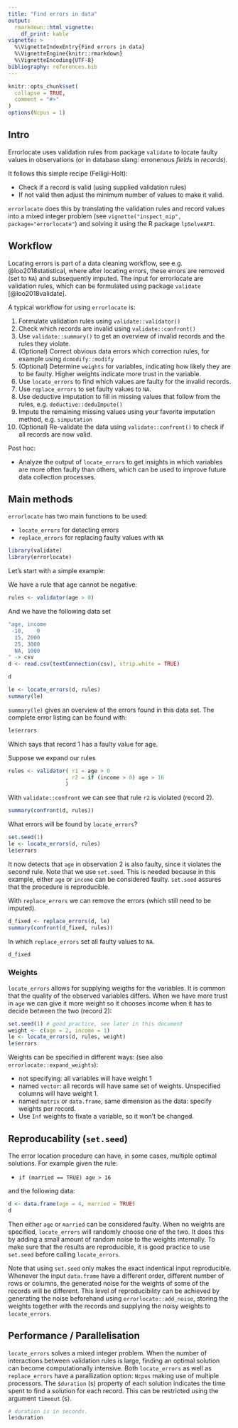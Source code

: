 ```yaml
---
title: "Find errors in data"
output: 
  rmarkdown::html_vignette: 
    df_print: kable
vignette: >
  %\VignetteIndexEntry{Find errors in data}
  %\VignetteEngine{knitr::rmarkdown}
  %\VignetteEncoding{UTF-8}
bibliography: references.bib
---
```


```r
knitr::opts_chunk$set(
  collapse = TRUE,
  comment = "#>"
)
options(Ncpus = 1)
```


## Intro

Errorlocate uses validation rules from package `validate` to locate faulty
values in observations (or in database slang: erronenous _fields_ in _records_).

It follows this simple recipe (Felligi-Holt):

- Check if a record is valid (using supplied validation rules)
- If not valid then adjust the minimum number of values to make it valid.

`errorlocate` does this by translating the validation rules and record values 
into a mixed integer problem (see `vignette("inspect_mip", package="errorlocate"`) and solving it using the R package
`lpSolveAPI`.

## Workflow

Locating errors is part of a data cleaning workflow, see e.g. @loo2018statistical, where after locating
errors, these errors are removed (set to `NA`) and subsequently imputed.
The input for errorlocate are validation rules, which can be formulated
using package `validate` [@loo2018validate]. 

A typical workflow for using `errorlocate` is:

1. Formulate validation rules using `validate::validator()`
2. Check which records are invalid using `validate::confront()`
3. Use `validate::summary()` to get an overview of invalid records and
the rules they violate.
4. (Optional) Correct obvious data errors which correction rules, for example using `dcmodify::modify`
5. (Optional) Determine `weights` for variables, indicating how likely they are to be faulty.
   Higher weights indicate more trust in the variable.
6. Use `locate_errors` to find which values are faulty for the invalid records.
7. Use `replace_errors` to set faulty values to `NA`.
8.  Use deductive imputation to fill in missing values that follow from the rules, e.g. `deductive::deduImpute()`
9. Impute the remaining missing values using your favorite imputation method, e.g. `simputation`
10. (Optional) Re-validate the data using `validate::confront()` to check if all
   records are now valid.
   
Post hoc:

* Analyze the output of `locate_errors` to get insights in which variables are more often faulty than others, which can be used to improve future data collection processes.
   
## Main methods

`errorlocate` has two main functions to be used:

- `locate_errors` for detecting errors
- `replace_errors` for replacing faulty values with `NA`

```r
library(validate)
library(errorlocate)
```

Let's start with a simple example:

We have a rule that age cannot be negative:
```r
rules <- validator(age > 0)
```

And we have the following data set
```r
"age, income
 -10,    0  
  15, 2000
  25, 3000
  NA, 1000
" -> csv
d <- read.csv(textConnection(csv), strip.white = TRUE)
```

```r
d
```


```r
le <- locate_errors(d, rules)
summary(le)
```

`summary(le)` gives an overview of the errors found in this data set.
The complete error listing can be found with:

```r
le$errors
```

Which says that record 1 has a faulty value for age.


Suppose we expand our rules

```r
rules <- validator( r1 = age > 0
                  , r2 = if (income > 0) age > 16
                  )
```

With `validate::confront` we can see that rule `r2` is violated (record 2).

```r
summary(confront(d, rules))
```


What errors will be found by `locate_errors`?

```r
set.seed(1)
le <- locate_errors(d, rules)
le$errors
```

It now detects that `age` in observation 2 is also faulty, since it 
violates the second rule. Note that we use `set.seed`.
This is needed because in this example, either `age` or `income` can 
be considered faulty. `set.seed` assures that the procedure is 
reproducible.

With `replace_errors` we can remove the errors (which still need to be imputed).

```r
d_fixed <- replace_errors(d, le)
summary(confront(d_fixed, rules))
```
In which `replace_errors` set all faulty values to `NA`. 

```r
d_fixed
```

### Weights

`locate_errors` allows for supplying weigths for the variables. 
It is common that the quality of the observed variables differs.
When we have more trust in `age` we can give it more weight so it chooses
income when it has to decide between the two (record 2):

```r
set.seed(1) # good practice, see later in this document
weight <- c(age = 2, income = 1) 
le <- locate_errors(d, rules, weight)
le$errors
```

Weights can be specified in different ways: 
(see also `errorlocate::expand_weights`):

- not specifying: all variables will have weight 1
- named `vector`: all records will have same set of weights. Unspecified columns
will have weight 1.
- named `matrix` or `data.frame`, same dimension as the data: specify weights per record.
- Use `Inf` weights to fixate a variable, so it won't be changed.

## Reproducability (`set.seed`)

The error location procedure can have, in some cases, multiple optimal solutions.
For example given the rule:

- `if (married == TRUE) age > 16`

and the following data:

```r
d <- data.frame(age = 4, married = TRUE)
d
```
Then either `age` or `married` can be considered faulty.
When no weights are specified, `locate_errors` will randomly choose one of the two.
It does this by adding a small amount of random noise to the weights internally. 
To make sure that the results are reproducible, it is good practice to use `set.seed`
before calling `locate_errors`.

Note that using `set.seed` only makes the exact indentical input reproducible.
Whenever the input `data.frame` have a different order, different number of rows or columns, 
the generated noise for the weights of some of the records will be different.
This level of reproducibility can be achieved by generating the noise beforehand 
using `errorlocate::add_noise`, storing the weights together with the records
and supplying the noisy weights to `locate_errors`.

## Performance / Parallelisation

`locate_errors` solves a mixed integer problem. When the number of interactions between validation rules is large, finding an optimal
solution can become computationally intensive. Both `locate_errors`
as well as `replace_errors` have a parallization option: `Ncpus` making
use of multiple processors. The `$duration` (s) property of each solution 
indicates the time spent to find a solution for each record. This can 
be restricted using the argument `timeout` (s).

```r
# duration is in seconds. 
le$duration
```
